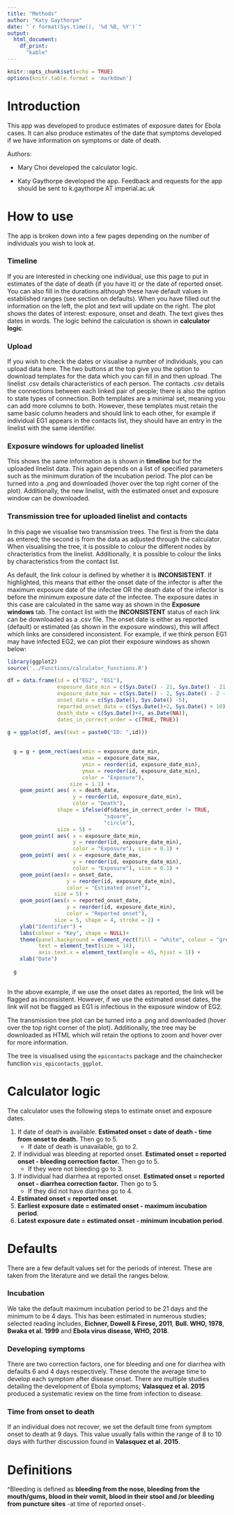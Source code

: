 ```yaml
---
title: "Methods"
author: "Katy Gaythorpe"
date: "`r format(Sys.time(), '%d %B, %Y')`"
output: 
  html_document:
    df_print:
      "kable"
---
```


```r
knitr::opts_chunk$set(echo = TRUE)
options(knitr.table.format = 'markdown')
```

# Introduction

This app was developed to produce estimates of exposure dates for Ebola cases. It can also produce estimates of the date that symptoms developed if we have information on symptoms or date of death.

Authors: 

* Mary Choi developed the calculator logic.

* Katy Gaythorpe developed the app. Feedback and requests for the app should be sent to k.gaythorpe AT imperial.ac.uk


# How to use

The app is broken down into a few pages depending on the number of individuals you wish to look at.

### Timeline

If you are interested in checking one individual, use this page to put in estimates of the date of death (if you have it) or the date of reported onset. You can also fill in the durations although these have default values in established ranges (see section on defaults). When you have filled out the information on the left, the plot and text will update on the right. The plot shows the dates of interest: exposure, onset and death. The text gives thes dates in words. The logic behind the calculation is shown in **calculator logic**.

### Upload

If you wish to check the dates or visualise a number of individuals, you can upload data here. The two buttons at the top give you the option to download templates for the data which you can fill in and then upload. The linelist .csv details characteristics of each person. The contacts .csv details the connections between each linked pair of people; there is also the option to state types of connection. Both templates are a minimal set, meaning you can add more columns to both. However, these templates must retain the same basic column headers and should link to each other, for example if individual EG1 appears in the contacts list, they should have an entry in the linelist with the same identifier.

### Exposure windows for uploaded linelist

This shows the same information as is shown in **timeline** but for the uploaded linelist data. This again depends on a list of specified parameters such as the minimum duration of the incubation period. The plot can be turned into a .png and downloaded (hover over the top right corner of the plot). Additionally, the new linelist, with the estimated onset and exposure window can be downloaded.

### Transmission tree for uploaded linelist and contacts

In this page we visualise two transmission trees. The first is from the data as entered; the second is from the data as adjusted through the calculator. When visualising the tree, it is possible to colour the different nodes by chracteristics from the linelist. Additionally, it is possible to colour the links by characteristics from the contact list. 

As default, the link colour is defined by whether it is **INCONSISTENT**. If highlighted, this means that either the onset date of the infector is after the maximum exposure date of the infectee OR the death date of the infector is before the minimum exposure date of the infectee. The exposure dates in this case are calculated in the same way as shown in the **Exposure windows** tab. The contact list with the **INCONSISTENT** status of each link can be downloaded as a .csv file. The onset date is either as reported (default) or estimated (as shown in the exposure windows), this will affect which links are considered inconsistent. For example, if we think person EG1 may have infected EG2, we can plot their exposure windows as shown below:

```r
library(ggplot2)
source('../Functions/calculator_functions.R')

df = data.frame(id = c("EG2", "EG1"),
                exposure_date_min = c(Sys.Date() - 21, Sys.Date() - 21 - 5),
                exposure_date_max = c(Sys.Date() - 2, Sys.Date() - 2 - 5),
                onset_date = c(Sys.Date(), Sys.Date() -5),
                reported_onset_date = c(Sys.Date()+2, Sys.Date() + 10),
                death_date = c(Sys.Date()+4, as.Date(NA)),
                dates_in_correct_order = c(TRUE, TRUE))

g = ggplot(df, aes(text = paste0("ID: ",id))) 
  
  
  g = g + geom_rect(aes(xmin = exposure_date_min,
                        xmax = exposure_date_max,
                        ymin = reorder(id, exposure_date_min), 
                        ymax = reorder(id, exposure_date_min),
                        color = "Exposure"),
                    size = 1.1) +
    geom_point( aes( x = death_date,
                     y = reorder(id, exposure_date_min),
                     color = "Death"),
                shape = ifelse(df$dates_in_correct_order != TRUE,
                               "square",
                               "circle"),
                size = 5) +
    geom_point( aes( x = exposure_date_min,
                     y = reorder(id, exposure_date_min),
                     color = "Exposure"), size = 0.1) +
    geom_point( aes( x = exposure_date_max,
                     y = reorder(id, exposure_date_min),
                     color = "Exposure"), size = 0.1) +
    geom_point(aes(x = onset_date,
                   y = reorder(id, exposure_date_min),
                   color = "Estimated onset"),
               size = 5) +
    geom_point(aes(x = reported_onset_date,
                   y = reorder(id, exposure_date_min),
                   color = "Reported onset"),
               size = 5, shape = 4, stroke = 2) +
    ylab("Identifier") +
    labs(colour = "Key", shape = NULL)+
    theme(panel.background = element_rect(fill = "white", colour = "grey50"),
          text = element_text(size = 14),
          axis.text.x = element_text(angle = 45, hjust = 1)) +
    xlab("Date")
  
  g
  

```

In the above example, if we use the onset dates as reported, the link will be flagged as inconsistent. However, if we use the estimated onset dates, the link will not be flagged as EG1 is infectious in the exposure window of EG2.

The transmission tree plot can be turned into a .png and downloaded (hover over the top right corner of the plot). Additionally, the tree may be downloaded as HTML which will retain the options to zoom and hover over for more information.

The tree is visualised using the `epicontacts` package and the chainchecker function `vis_epicontacts_ggplot`.

# Calculator logic

The calculator uses the following steps to estimate onset and exposure dates.

1. If date of death is available. **Estimated onset = date of death - time from onset to death.** Then go to 5. 
    + If date of death is unavailable, go to 2.
2. If individual was bleeding at reported onset. **Estimated onset = reported onset - bleeding correction factor.** Then go to 5. 
    + If they were not bleeding go to 3.
3. If individual had diarrhea at reported onset. **Estimated onset = reported onset - diarrhea correction factor.** Then go to 5. 
    + If they did not have diarrhea go to 4.
4. **Estimated onset  = reported onset**.
5. **Earliest exposure date = estimated onset - maximum incubation period**.
6. **Latest exposure date = estimated onset - minimum incubation period**.

# Defaults

There are a few default values set for the periods of interest. These are taken from the literature and we detail the ranges below.

### Incubation

We take the default maximum incubation period to be 21 days and the minimum to be 4 days.
This has been estimated in numerous studies; selected reading includes, **Eichner, Dowell & Firese, 2011**, **Bull. WHO, 1978**, **Bwaka et al. 1999** and **Ebola virus disease, WHO, 2018**.


### Developing symptoms

There are two correction factors, one for bleeding and one for diarrhea with defaults 6 and 4 days respectively. These denote the average time to develop each symptom after disease onset. There are multiple studies detailing the development of Ebola symptoms; **Valasquez et al. 2015** produced a systematic review on the time from infection to disease.

### Time from onset to death

If an individual does not recover, we set the default time from symptom onset to death at 9 days. This value usually falls within the range of 8 to 10 days with further discussion found in **Valasquez et al. 2015**.

# Definitions

^Bleeding is defined as **bleeding from the nose, bleeding from the mouth/gums, blood in their vomit, blood in their stool and /or bleeding from puncture sites** -at time of reported onset-.